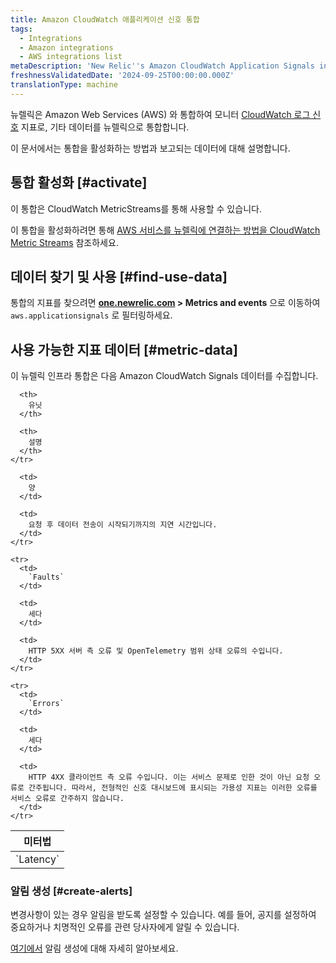 ```yaml
---
title: Amazon CloudWatch 애플리케이션 신호 통합
tags:
  - Integrations
  - Amazon integrations
  - AWS integrations list
metaDescription: 'New Relic''s Amazon CloudWatch Application Signals integration: what data it reports and how to enable it.'
freshnessValidatedDate: '2024-09-25T00:00:00.000Z'
translationType: machine
---
```


뉴렐릭은 Amazon Web Services (AWS) 와 통합하여 모니터 [CloudWatch 로그 신호](https://docs.aws.amazon.com/AmazonCloudWatch/latest/monitoring/CloudWatch-Agent-Application_Signals.html) 지표로, 기타 데이터를 뉴렐릭으로 통합합니다.

이 문서에서는 통합을 활성화하는 방법과 보고되는 데이터에 대해 설명합니다.

## 통합 활성화 [#activate]

이 통합은 CloudWatch MetricStreams를 통해 사용할 수 있습니다.

이 통합을 활성화하려면 통해 [AWS 서비스를 뉴렐릭에 연결하는 방법을 CloudWatch Metric Streams](/docs/infrastructure/amazon-integrations/connect/aws-metric-stream-setup/) 참조하세요.

## 데이터 찾기 및 사용 [#find-use-data]

통합의 지표를 찾으려면 <DNT>**[one.newrelic.com](https://one.newrelic.com/all-capabilities) &gt; Metrics and events**</DNT> 으로 이동하여 `aws.applicationsignals` 로 필터링하세요.

## 사용 가능한 지표 데이터 [#metric-data]

이 뉴렐릭 인프라 통합은 다음 Amazon CloudWatch Signals 데이터를 수집합니다.

<table>
  <thead>
    <tr>
      <th style={{ width: "220px" }}>
        미터법
      </th>

      <th>
        유닛
      </th>

      <th>
        설명
      </th>
    </tr>
  </thead>

  <tbody>
    <tr>
      <td>
        `Latency`
      </td>

      <td>
        양
      </td>

      <td>
        요청 후 데이터 전송이 시작되기까지의 지연 시간입니다.
      </td>
    </tr>

    <tr>
      <td>
        `Faults`
      </td>

      <td>
        세다
      </td>

      <td>
        HTTP 5XX 서버 측 오류 및 OpenTelemetry 범위 상태 오류의 수입니다.
      </td>
    </tr>

    <tr>
      <td>
        `Errors`
      </td>

      <td>
        세다
      </td>

      <td>
        HTTP 4XX 클라이언트 측 오류 수입니다. 이는 서비스 문제로 인한 것이 아닌 요청 오류로 간주됩니다. 따라서, 전형적인 신호 대시보드에 표시되는 가용성 지표는 이러한 오류를 서비스 오류로 간주하지 않습니다.
      </td>
    </tr>
  </tbody>
</table>

### 알림 생성 [#create-alerts]

변경사항이 있는 경우 알림을 받도록 <InlinePopover type="alerts" />설정할 수 있습니다. 예를 들어, 공지를 설정하여 중요하거나 치명적인 오류를 관련 당사자에게 알릴 수 있습니다.

[여기에서](/docs/alerts-applied-intelligence/new-relic-alerts/learn-alerts/introduction-alerts/) 알림 생성에 대해 자세히 알아보세요.